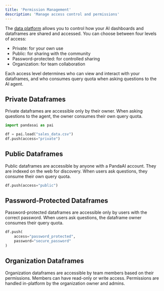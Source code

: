 ```yaml
---
title: 'Permission Management'
description: 'Manage access control and permissions'
---
```


The [data platform](/ai-dashboards) allows you to control how your AI dashboards and dataframes are shared and accessed. 
You can choose between four levels of access:
- Private: for your own use
- Public: for sharing with the community
- Password-protected: for controlled sharing
- Organization: for team collaboration

Each access level determines who can view and interact with your dataframes, and who consumes query quota when asking questions to the AI agent.

## Private Dataframes
Private dataframes are accessible only by their owner. When asking questions to the agent, the owner consumes their own query quota.

```python
import pandasai as pai

df = pai.load("sales_data.csv")
df.push(access="private")
```

## Public Dataframes
Public dataframes are accessible by anyone with a PandaAI account. They are indexed on the web for discovery. When users ask questions, they consume their own query quota.

```python
df.push(access="public")
```

## Password-Protected Dataframes
Password-protected dataframes are accessible only by users with the correct password. When users ask questions, the dataframe owner consumes their query quota.

```python
df.push(
    access="password_protected",
    password="secure_password"
)
```

## Organization Dataframes
Organization dataframes are accessible by team members based on their permissions. Members can have read-only or write access. Permissions are handled in-platform by the organization owner and admins.